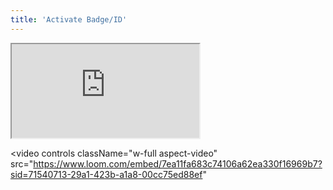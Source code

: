 ```yaml
---
title: 'Activate Badge/ID'
---
```


<iframe src="https://www.loom.com/embed/7ea11fa683c74106a62ea330f16969b7?sid=71540713-29a1-423b-a1a8-00cc75ed88ef"></iframe>

<video
  controls
  className="w-full aspect-video"
  src="https://www.loom.com/embed/7ea11fa683c74106a62ea330f16969b7?sid=71540713-29a1-423b-a1a8-00cc75ed88ef"
></video>